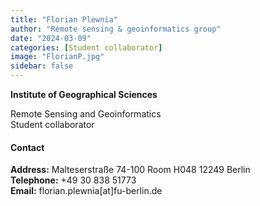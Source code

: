 ```yaml
---
title: "Florian Plewnia"
author: "Remote sensing & geoinformatics group"
date: "2024-03-09"
categories: [Student collaborator]
image: "FlorianP.jpg"
sidebar: false
---
```


**Institute of Geographical Sciences**\

Remote Sensing and Geoinformatics\
Student collaborator

::: panel-tabset

#### Contact

**Address:** Malteserstraße 74-100 Room H048 12249 Berlin \
**Telephone:** +49 30 838 51773 \
**Email:** florian.plewnia[at]fu-berlin.de \

:::